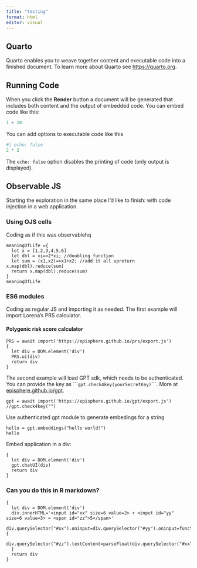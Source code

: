 ```yaml
---
title: "testing"
format: html
editor: visual
---
```


## Quarto

Quarto enables you to weave together content and executable code into a finished document. To learn more about Quarto see <https://quarto.org>.

## Running Code

When you click the **Render** button a document will be generated that includes both content and the output of embedded code. You can embed code like this:

```r
1 + 10
```

You can add options to executable code like this

```r
#| echo: false
2 * 2
```

The `echo: false` option disables the printing of code (only output is displayed).

## Observable JS

Starting the exploration in the same place I'd like to finish: with code injection in a web application.

### Using OJS cells

Coding as if this was observablehq

```ojs
meaningOfLife ={
  let x = [1,2,3,4,5,6]
  let dbl = xi=>2*xi; //doubling function
  let sum = (x1,x2)=>x1+x2; //add it all upreturn x.map(dbl).reduce(sum)
  return x.map(dbl).reduce(sum)
}
meaningOfLife
```

### ES6 modules

Coding as regular JS and importing it as needed. The first example will import Lorena's PRS calculator.

#### Polygenic risk score calculator

```ojs
PRS = await import('https://episphere.github.io/prs/export.js')
{
  let div = DOM.element('div')
  PRS.ui(div)
  return div
}
```

The second example will load GPT sdk, which needs to be authenticated. You can provide the key as \`\`\``gpt.check4key(yourSecretKey)`\`\`\`. More at [episphere.github.io/gpt](https://episphere.github.io/gpt).

```ojs
gpt = await import('https://episphere.github.io/gpt/export.js')
//gpt.check4key("")
```

Use authenticated gpt module to generate embedings for a string

```ojs
hello = gpt.embeddings("hello world!")
hello
```

Embed application in a div:

```ojs
{
  let div = DOM.element('div')
  gpt.chatUI(div)
  return div
}
```

### Can you do this in R markdown?

```ojs
{
  let div = DOM.element('div')
  div.innerHTML='<input id="xx" size=6 value=2> + <input id="yy" size=6 value=3> = <span id="zz">5</span>'
  div.querySelector("#xx").oninput=div.querySelector("#yy").oninput=function(){
    div.querySelector("#zz").textContent=parseFloat(div.querySelector("#xx").value)+parseFloat(div.querySelector("#yy").value)
  }
  return div
}

```
